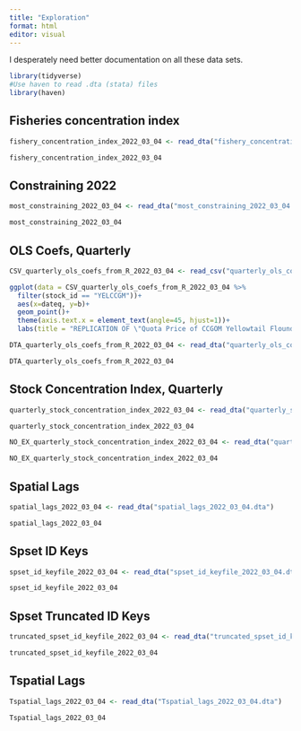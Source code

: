 ```yaml
---
title: "Exploration"
format: html
editor: visual
---
```


I desperately need better documentation on all these data sets.

```r
library(tidyverse)
#Use haven to read .dta (stata) files
library(haven)
```

## Fisheries concentration index

```r
fishery_concentration_index_2022_03_04 <- read_dta("fishery_concentration_index_2022_03_04.dta")

fishery_concentration_index_2022_03_04
```

## Constraining 2022

```r
most_constraining_2022_03_04 <- read_dta("most_constraining_2022_03_04.dta")

most_constraining_2022_03_04
```

## OLS Coefs, Quarterly

```r
CSV_quarterly_ols_coefs_from_R_2022_03_04 <- read_csv("quarterly_ols_coefs_from_R_2022_03_04.csv")

ggplot(data = CSV_quarterly_ols_coefs_from_R_2022_03_04 %>% 
  filter(stock_id == "YELCCGM"))+
  aes(x=dateq, y=b)+
  geom_point()+
  theme(axis.text.x = element_text(angle=45, hjust=1))+
  labs(title = "REPLICATION OF \"Quota Price of CCGOM Yellowtail Flounder\"")
```

```r
DTA_quarterly_ols_coefs_from_R_2022_03_04 <- read_dta("quarterly_ols_coefs_from_R_2022_03_04.dta")

DTA_quarterly_ols_coefs_from_R_2022_03_04
```

## Stock Concentration Index, Quarterly

```r
quarterly_stock_concentration_index_2022_03_04 <- read_dta("quarterly_stock_concentration_index_2022_03_04.dta")

quarterly_stock_concentration_index_2022_03_04
```

```r
NO_EX_quarterly_stock_concentration_index_2022_03_04 <- read_dta("quarterly_stock_concentration_index_no_ex_2022_03_04.dta")

NO_EX_quarterly_stock_concentration_index_2022_03_04
```

## Spatial Lags

```r
spatial_lags_2022_03_04 <- read_dta("spatial_lags_2022_03_04.dta")

spatial_lags_2022_03_04
```

## Spset ID Keys

```r
spset_id_keyfile_2022_03_04 <- read_dta("spset_id_keyfile_2022_03_04.dta")

spset_id_keyfile_2022_03_04
```

## Spset Truncated ID Keys

```r
truncated_spset_id_keyfile_2022_03_04 <- read_dta("truncated_spset_id_keyfile_2022_03_04.dta")

truncated_spset_id_keyfile_2022_03_04
```

## Tspatial Lags

```r
Tspatial_lags_2022_03_04 <- read_dta("Tspatial_lags_2022_03_04.dta")

Tspatial_lags_2022_03_04
```
